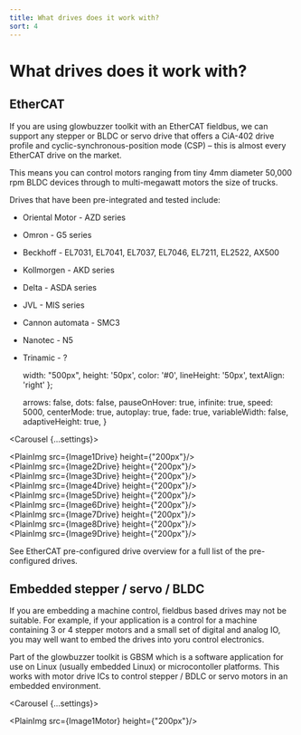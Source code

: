 ```yaml
---
title: What drives does it work with?
sort: 4
---
```





# What drives does it work with?

## EtherCAT
If you are using glowbuzzer toolkit with an EtherCAT fieldbus, we can support any stepper or BLDC or servo drive that offers a CiA-402 drive profile and cyclic-synchronous-position mode (CSP) – this is almost every EtherCAT drive on the market.

This means you can control motors ranging from tiny 4mm diameter 50,000 rpm BLDC devices through to multi-megawatt motors the size of trucks.

Drives that have been pre-integrated and tested include:

* Oriental Motor - AZD series
* Omron - G5 series
* Beckhoff - EL7031, EL7041, EL7037, EL7046, EL7211, EL2522, AX500
* Kollmorgen - AKD series
* Delta - ASDA series
* JVL - MIS series
* Cannon automata - SMC3
* Nanotec - N5
* Trinamic - ?






    width: "500px",
    height: '50px',
    color: '#0',
    lineHeight: '50px',
    textAlign: 'right'
};


    arrows: false,
    dots: false,
    pauseOnHover: true,
    infinite: true,
    speed: 5000,
    centerMode: true,
    autoplay: true,
    fade: true,
    variableWidth: false,
    adaptiveHeight: true,
}


<Carousel {...settings}>
    <div style={carouselContentStyle}>
        <PlainImg src={Image1Drive} height={"200px"}/>
    </div>
    <div>
        <PlainImg src={Image2Drive} height={"200px"}/>
    </div>
    <div>
        <PlainImg src={Image3Drive} height={"200px"}/>
    </div>
    <div>
        <PlainImg src={Image4Drive} height={"200px"}/>
    </div>
    <div>
        <PlainImg src={Image5Drive} height={"200px"}/>
    </div>
    <div>
        <PlainImg src={Image6Drive} height={"200px"}/>
    </div>
    <div>
        <PlainImg src={Image7Drive} height={"200px"}/>
    </div>
    <div>
        <PlainImg src={Image8Drive} height={"200px"}/>
    </div>
    <div>
        <PlainImg src={Image9Drive} height={"200px"}/>
    </div>
</Carousel>

See <Link to="/docs/gbem/drive_support_overview">EtherCAT pre-configured drive overview</Link> for a full list of the pre-configured drives.




## Embedded stepper / servo / BLDC

If you are embedding a machine control, fieldbus based drives may not be suitable. For example, if your application is a control for a machine containing 3 or 4 stepper motors and a small set of digital and analog IO, you may well want to embed the drives into yoru control electronics.

Part of the glowbuzzer toolkit is GBSM which is a software application for use on Linux (usually embedded Linux) or microcontoller platforms. This works with motor drive ICs to control stepper / BDLC or servo motors in an embedded environment.


<Carousel {...settings}>
    <div style={carouselContentStyle}>
    <PlainImg src={Image1Motor} height={"200px"}/>
</div>
    <div>
    <PlainImg src={Image2Motor} height={"200px"}/>
</div>
    <div>
    <PlainImg src={Image3Motor} height={"200px"}/>
</div>
    <div>
    <PlainImg src={Image4Motor} height={"200px"}/>
</div>
    <div>
    <PlainImg src={Image5Motor} height={"200px"}/>
</div>
    <div>
    <PlainImg src={Image6Motor} height={"200px"}/>
</div>
    <div>
    <PlainImg src={Image7Motor} height={"200px"}/>
</div>
    <div>
    <PlainImg src={Image8Motor} height={"200px"}/>
</div>
    <div>
    <PlainImg src={Image9Motor} height={"200px"}/>
</div>
</Carousel>